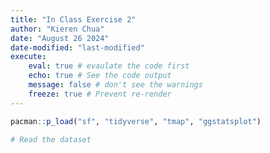 ```yaml
---
title: "In Class Exercise 2"
author: "Kieren Chua"
date: "August 26 2024"
date-modified: "last-modified"
execute: 
    eval: true # evaulate the code first
    echo: true # See the code output
    message: false # don't see the warnings
    freeze: true # Prevent re-render
---
```


```r
pacman::p_load("sf", "tidyverse", "tmap", "ggstatsplot")
```

```r
# Read the dataset

```